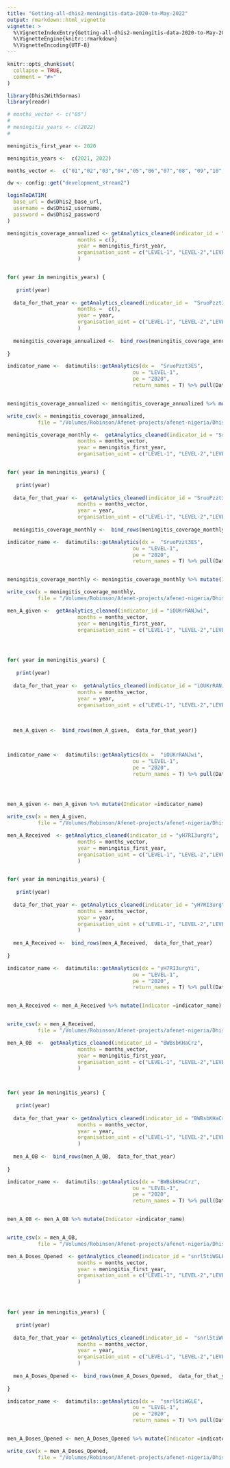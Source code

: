 ```yaml
---
title: "Getting-all-dhis2-meningitis-data-2020-to-May-2022"
output: rmarkdown::html_vignette
vignette: >
  %\VignetteIndexEntry{Getting-all-dhis2-meningitis-data-2020-to-May-2022}
  %\VignetteEngine{knitr::rmarkdown}
  %\VignetteEncoding{UTF-8}
---
```


```r
knitr::opts_chunk$set(
  collapse = TRUE,
  comment = "#>"
)
```

```r
library(Dhis2WithSormas)
library(readr)
```



```r

# months_vector <- c("05")
# 
# meningitis_years <- c(2022)
# 

meningitis_first_year <- 2020

meningitis_years <-  c(2021, 2022)

months_vector <-  c("01","02","03","04","05","06","07","08", "09","10","11","12")

```


```r

dw <- config::get("development_stream2")

loginToDATIM(
  base_url = dw$Dhis2_base_url,
  username = dw$Dhis2_username,
  password = dw$Dhis2_password
)
```


```r
meningitis_coverage_annualized <- getAnalytics_cleaned(indicator_id = "SruoPzzt3ES",
                       months = c(),
                       year = meningitis_first_year,
                       organisation_uint = c("LEVEL-1", "LEVEL-2","LEVEL-3")
                       )


for( year in meningitis_years) {
  
   print(year)
  
  data_for_that_year <- getAnalytics_cleaned(indicator_id =  "SruoPzzt3ES",
                       months =  c(),
                       year = year,
                       organisation_uint = c("LEVEL-1", "LEVEL-2","LEVEL-3")
                       )
  
  meningitis_coverage_annualized <-  bind_rows(meningitis_coverage_annualized,  data_for_that_year)
  
}

indicator_name <-  datimutils::getAnalytics(dx =  "SruoPzzt3ES",
                                         ou = "LEVEL-1",
                                         pe = "2020",
                                         return_names = T) %>% pull(Data) %>% unique()


meningitis_coverage_annualized <- meningitis_coverage_annualized %>% mutate(Indicator =indicator_name)

write_csv(x = meningitis_coverage_annualized,
          file = "/Volumes/Robinson/Afenet-projects/afenet-nigeria/Dhis2WithSormas/data-raw/meningitis_coverage_annualized.csv")

```


```r
meningitis_coverage_monthly <-  getAnalytics_cleaned(indicator_id = "SruoPzzt3ES",
                       months = months_vector,
                       year = meningitis_first_year,
                       organisation_uint = c("LEVEL-1", "LEVEL-2","LEVEL-3"))


for( year in meningitis_years) {
  
   print(year)
  
  data_for_that_year <-  getAnalytics_cleaned(indicator_id = "SruoPzzt3ES",
                       months = months_vector,
                       year = year,
                       organisation_uint = c("LEVEL-1", "LEVEL-2","LEVEL-3"))
  
  meningitis_coverage_monthly <-  bind_rows(meningitis_coverage_monthly,  data_for_that_year)}

indicator_name <-  datimutils::getAnalytics(dx =  "SruoPzzt3ES",
                                         ou = "LEVEL-1",
                                         pe = "2020",
                                         return_names = T) %>% pull(Data) %>% unique()


meningitis_coverage_monthly <- meningitis_coverage_monthly %>% mutate(Indicator =indicator_name)

write_csv(x = meningitis_coverage_monthly,
          file = "/Volumes/Robinson/Afenet-projects/afenet-nigeria/Dhis2WithSormas/data-raw/meningitis_coverage_monthly.csv")
```





```r
men_A_given <-  getAnalytics_cleaned(indicator_id = "iOUKrRANJwi",
                       months = months_vector,
                       year = meningitis_first_year,
                       organisation_uint = c("LEVEL-1", "LEVEL-2","LEVEL-3"))




for( year in meningitis_years) {
  
   print(year)
  
  data_for_that_year <-  getAnalytics_cleaned(indicator_id = "iOUKrRANJwi",
                       months = months_vector,
                       year = year,
                       organisation_uint = c("LEVEL-1", "LEVEL-2","LEVEL-3"))
  
  
  
  men_A_given <-  bind_rows(men_A_given,  data_for_that_year)}



indicator_name <-  datimutils::getAnalytics(dx =  "iOUKrRANJwi",
                                         ou = "LEVEL-1",
                                         pe = "2020",
                                         return_names = T) %>% pull(Data) %>% unique()




men_A_given <- men_A_given %>% mutate(Indicator =indicator_name)

write_csv(x = men_A_given,
          file = "/Volumes/Robinson/Afenet-projects/afenet-nigeria/Dhis2WithSormas/data-raw/men_A_given.csv")

```


```r
men_A_Received  <- getAnalytics_cleaned(indicator_id = "yH7RI3urgYi",
                       months = months_vector,
                       year = meningitis_first_year,
                       organisation_uint = c("LEVEL-1", "LEVEL-2","LEVEL-3")
                       )


for( year in meningitis_years) {
  
   print(year)
  
  data_for_that_year <- getAnalytics_cleaned(indicator_id = "yH7RI3urgYi",
                       months = months_vector,
                       year = year,
                       organisation_uint = c("LEVEL-1", "LEVEL-2","LEVEL-3")
                       )
  
  men_A_Received <-  bind_rows(men_A_Received,  data_for_that_year)
  
}

indicator_name <-  datimutils::getAnalytics(dx = "yH7RI3urgYi",
                                         ou = "LEVEL-1",
                                         pe = "2020",
                                         return_names = T) %>% pull(Data) %>% unique()


men_A_Received <- men_A_Received %>% mutate(Indicator =indicator_name)


write_csv(x = men_A_Received,
          file = "/Volumes/Robinson/Afenet-projects/afenet-nigeria/Dhis2WithSormas/data-raw/men_A_Received.csv")

```



```r
men_A_OB  <-  getAnalytics_cleaned(indicator_id = "BWBsbKHaCrz",
                       months = months_vector,
                       year = meningitis_first_year,
                       organisation_uint = c("LEVEL-1", "LEVEL-2","LEVEL-3")
                       )



for( year in meningitis_years) {
  
   print(year)
  
  data_for_that_year <- getAnalytics_cleaned(indicator_id = "BWBsbKHaCrz",
                       months = months_vector,
                       year = year,
                       organisation_uint = c("LEVEL-1", "LEVEL-2","LEVEL-3")
                       )
  
  men_A_OB <-  bind_rows(men_A_OB,  data_for_that_year)
  
}

indicator_name <-  datimutils::getAnalytics(dx = "BWBsbKHaCrz",
                                         ou = "LEVEL-1",
                                         pe = "2020",
                                         return_names = T) %>% pull(Data) %>% unique()


men_A_OB <- men_A_OB %>% mutate(Indicator =indicator_name)


write_csv(x = men_A_OB,
          file = "/Volumes/Robinson/Afenet-projects/afenet-nigeria/Dhis2WithSormas/data-raw/men_A_OB.csv")

```




```r
men_A_Doses_Opened  <- getAnalytics_cleaned(indicator_id = "snrl5tiWGLE",
                       months = months_vector,
                       year = meningitis_first_year,
                       organisation_uint = c("LEVEL-1", "LEVEL-2","LEVEL-3")
                       )




for( year in meningitis_years) {
  
   print(year)
  
  data_for_that_year <- getAnalytics_cleaned(indicator_id =  "snrl5tiWGLE",
                       months = months_vector,
                       year = year,
                       organisation_uint = c("LEVEL-1", "LEVEL-2","LEVEL-3")
                       )
  
  men_A_Doses_Opened <-  bind_rows(men_A_Doses_Opened,  data_for_that_year)
  
}

indicator_name <-  datimutils::getAnalytics(dx =  "snrl5tiWGLE",
                                         ou = "LEVEL-1",
                                         pe = "2020",
                                         return_names = T) %>% pull(Data) %>% unique()


men_A_Doses_Opened <- men_A_Doses_Opened %>% mutate(Indicator =indicator_name)

write_csv(x = men_A_Doses_Opened,
          file = "/Volumes/Robinson/Afenet-projects/afenet-nigeria/Dhis2WithSormas/data-raw/men_A_Doses_Opened.csv")
```


